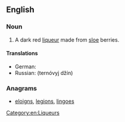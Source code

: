 ==English==
{{wikipedia}}
===Noun===
{{en-noun|sg=[[sloe]] [[gin]]}}

# A dark red [[liqueur]] made from [[sloe]] berries.

====Translations====
{{trans-top|liqueur}}
*German: {{t-|de|Schlehenlikör}}
* Russian: {{l|ru|терновый}} {{l|ru|джин}} (ternóvyj džín){{m}}
{{trans-mid}}
{{trans-bottom}}

===Anagrams===
* [[eloigns#English|eloigns]], [[legions#English|legions]], [[lingoes#English|lingoes]]

[[Category:en:Liqueurs]]
